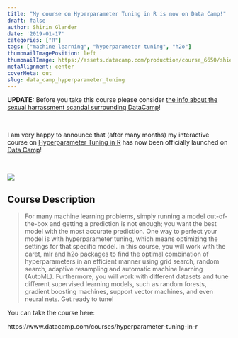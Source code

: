 ```yaml
---
title: "My course on Hyperparameter Tuning in R is now on Data Camp!"
draft: false
author: Shirin Glander
date: '2019-01-17'
categories: ["R"]
tags: ["machine learning", "hyperparameter tuning", "h2o"]
thumbnailImagePosition: left
thumbnailImage: https://assets.datacamp.com/production/course_6650/shields/original/shield_image_course_6650_20190104-13-b6ny51?1546619228
metaAlignment: center
coverMeta: out
slug: data_camp_hyperparameter_tuning
---
```


**UPDATE:** Before you take this course please consider [the info about the sexual harrassment scandal surrounding DataCamp](https://shirinsplayground.netlify.com/2019/04/consider_data_camp)!

<br>

I am very happy to announce that (after many months) my interactive course on [Hyperparameter Tuning in R](https://www.datacamp.com/courses/hyperparameter-tuning-in-r) has now been officially launched on [Data Camp](https://www.datacamp.com)!

<br>

![](https://assets.datacamp.com/production/course_6650/shields/original/shield_image_course_6650_20190104-13-b6ny51?1546619228)

## Course Description

> For many machine learning problems, simply running a model out-of-the-box and getting a prediction is not enough; you want the best model with the most accurate prediction. One way to perfect your model is with hyperparameter tuning, which means optimizing the settings for that specific model. In this course, you will work with the caret, mlr and h2o packages to find the optimal combination of hyperparameters in an efficient manner using grid search, random search, adaptive resampling and automatic machine learning (AutoML). Furthermore, you will work with different datasets and tune different supervised learning models, such as random forests, gradient boosting machines, support vector machines, and even neural nets. Get ready to tune!

You can take the course here: 

https://www.datacamp.com/courses/hyperparameter-tuning-in-r